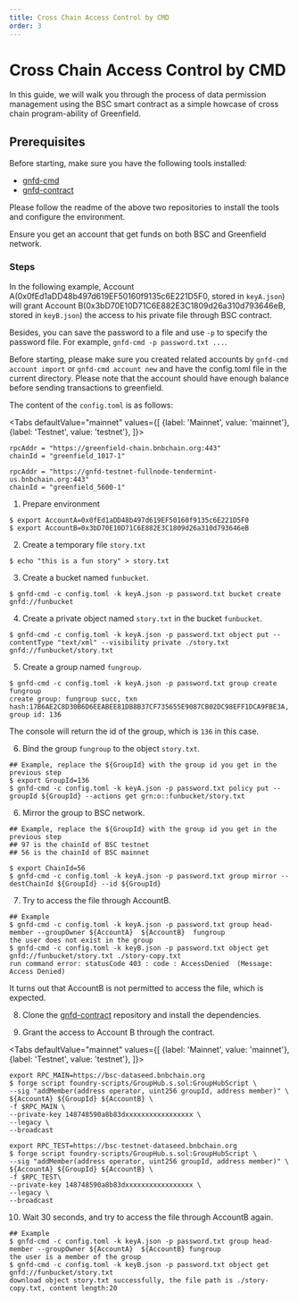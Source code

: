 ```yaml
---
title: Cross Chain Access Control by CMD
order: 3
---
```


# Cross Chain Access Control by CMD

In this guide, we will walk you through the process of data permission management using the BSC smart contract as a simple howcase of cross chain program-ability of Greenfield.

## Prerequisites

Before starting, make sure you have the following tools installed:
- [gnfd-cmd](https://github.com/bnb-chain/greenfield-cmd)
- [gnfd-contract](https://github.com/bnb-chain/greenfield-contracts)

Please follow the readme of the above two repositories to install the tools and configure the environment.

Ensure you get an account that get funds on both BSC and Greenfield network.

### Steps

In the following example, Account A(0x0fEd1aDD48b497d619EF50160f9135c6E221D5F0, stored in `keyA.json`) will grant Account B(0x3bD70E10D71C6E882E3C1809d26a310d793646eB, stored in `keyB.json`)
the access to his private file through BSC contract.

Besides, you can save the password to a file and use `-p` to specify the password file. For example, `gnfd-cmd -p password.txt ...`.

Before starting, please make sure you created related accounts by `gnfd-cmd account import` or  `gnfd-cmd account new` and have the config.toml file in the current directory.
Please note that the account should have enough balance before sending transactions to greenfield.

The content of the `config.toml` is as follows:


<Tabs
  defaultValue="mainnet"
  values={[
    {label: 'Mainnet', value: 'mainnet'},
    {label: 'Testnet', value: 'testnet'},
  ]}>
  <TabItem value="mainnet">

	rpcAddr = "https://greenfield-chain.bnbchain.org:443"
	chainId = "greenfield_1017-1"

  </TabItem>
  <TabItem value="testnet">

	rpcAddr = "https://gnfd-testnet-fullnode-tendermint-us.bnbchain.org:443"
	chainId = "greenfield_5600-1"

  </TabItem>
</Tabs>

1. Prepare environment

```shell
$ export AccountA=0x0fEd1aDD48b497d619EF50160f9135c6E221D5F0
$ export AccountB=0x3bD70E10D71C6E882E3C1809d26a310d793646eB
```

2. Create a temporary file `story.txt`

```shell
$ echo "this is a fun story" > story.txt 
```

3. Create a bucket named `funbucket`.

```shell
$ gnfd-cmd -c config.toml -k keyA.json -p password.txt bucket create gnfd://funbucket
```

4. Create a private object named `story.txt` in the bucket `funbucket`.

```shell
$ gnfd-cmd -c config.toml -k keyA.json -p password.txt object put --contentType "text/xml" --visibility private ./story.txt  gnfd://funbucket/story.txt
```

5. Create a group named `fungroup`.

```shell
$ gnfd-cmd -c config.toml -k keyA.json -p password.txt group create fungroup
create group: fungroup succ, txn hash:17B6AE2C8D30B6D6EEABEE81DB8B37CF735655E9087CB02DC98EFF1DCA9FBE3A, group id: 136 
```

The console will return the id of the group, which is `136` in this case.

6. Bind the group `fungroup` to the object `story.txt`.

```shell
## Example, replace the ${GroupId} with the group id you get in the previous step
$ export GroupId=136
$ gnfd-cmd -c config.toml -k keyA.json -p password.txt policy put --groupId ${GroupId} --actions get grn:o::funbucket/story.txt   
```

6. Mirror the group to BSC network.

```shell
## Example, replace the ${GroupId} with the group id you get in the previous step
## 97 is the chainId of BSC testnet
## 56 is the chainId of BSC mainnet

$ export ChainId=56
$ gnfd-cmd -c config.toml -k keyA.json -p password.txt group mirror --destChainId ${GroupId} --id ${GroupId} 
```

7. Try to access the file through AccountB.
    
```shell
## Example
$ gnfd-cmd -c config.toml -k keyA.json -p password.txt group head-member --groupOwner ${AccountA}  ${AccountB}  fungroup
the user does not exist in the group
$ gnfd-cmd -c config.toml -k keyB.json -p password.txt object get gnfd://funbucket/story.txt ./story-copy.txt
run command error: statusCode 403 : code : AccessDenied  (Message: Access Denied)
```

It turns out that AccountB is not permitted to access the file, which is expected.

8. Clone the [gnfd-contract](https://github.com/bnb-chain/greenfield-contracts) repository and install the dependencies.

9. Grant the access to Account B through the contract.

<Tabs
  defaultValue="mainnet"
  values={[
    {label: 'Mainnet', value: 'mainnet'},
    {label: 'Testnet', value: 'testnet'},
  ]}>
  <TabItem value="mainnet">

	export RPC_MAIN=https://bsc-dataseed.bnbchain.org
	$ forge script foundry-scripts/GroupHub.s.sol:GroupHubScript \
	--sig "addMember(address operator, uint256 groupId, address member)" \
	${AccountA} ${GroupId} ${AccountB} \
	-f $RPC_MAIN \
	--private-key 148748590a8b83dxxxxxxxxxxxxxxxxx \
	--legacy \
	--broadcast

  </TabItem>
  <TabItem value="testnet">

	export RPC_TEST=https://bsc-testnet-dataseed.bnbchain.org
	$ forge script foundry-scripts/GroupHub.s.sol:GroupHubScript \
	--sig "addMember(address operator, uint256 groupId, address member)" \
	${AccountA} ${GroupId} ${AccountB} \
	-f $RPC_TEST\
	--private-key 148748590a8b83dxxxxxxxxxxxxxxxxx \
	--legacy \
	--broadcast

  </TabItem>
</Tabs>

10. Wait 30 seconds, and try to access the file through AccountB again.
```shell
## Example
$ gnfd-cmd -c config.toml -k keyA.json -p password.txt group head-member --groupOwner ${AccountA}  ${AccountB} fungroup
the user is a member of the group
$ gnfd-cmd -c config.toml -k keyB.json -p password.txt object get gnfd://funbucket/story.txt 
download object story.txt successfully, the file path is ./story-copy.txt, content length:20
```
